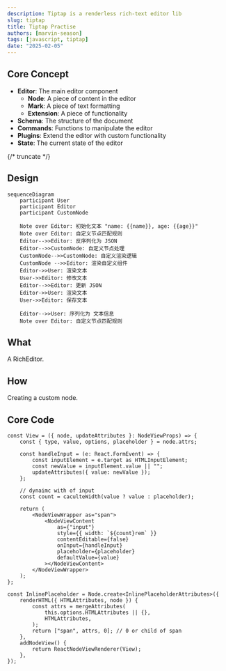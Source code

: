 ```yaml
---
description: Tiptap is a renderless rich-text editor lib
slug: tiptap
title: Tiptap Practise
authors: [marvin-season]
tags: [javascript, tiptap]
date: "2025-02-05"
---
```


## Core Concept

- **Editor**: The main editor component
    - **Node**: A piece of content in the editor
    - **Mark**: A piece of text formatting
    - **Extension**: A piece of functionality
- **Schema**: The structure of the document
- **Commands**: Functions to manipulate the editor
- **Plugins**: Extend the editor with custom functionality
- **State**: The current state of the editor

{/* truncate */}

## Design

```mermaid
sequenceDiagram
    participant User
    participant Editor
    participant CustomNode

    Note over Editor: 初始化文本 "name: {{name}}, age: {{age}}"
    Note over Editor: 自定义节点匹配规则
    Editor-->>Editor: 反序列化为 JSON
    Editor-->>CustomNode: 自定义节点处理
    CustomNode-->>CustomNode: 自定义渲染逻辑
    CustomNode -->>Editor: 渲染自定义组件
    Editor->>User: 渲染文本
    User->>Editor: 修改文本
    Editor-->>Editor: 更新 JSON
    Editor->>User: 渲染文本
    User->>Editor: 保存文本

    Editor-->>User: 序列化为 文本信息
    Note over Editor: 自定义节点匹配规则
```

## What

A RichEditor.

## How

Creating a custom node.

## Core Code

```tsx
const View = ({ node, updateAttributes }: NodeViewProps) => {
    const { type, value, options, placeholder } = node.attrs;

    const handleInput = (e: React.FormEvent) => {
        const inputElement = e.target as HTMLInputElement;
        const newValue = inputElement.value || "";
        updateAttributes({ value: newValue });
    };

    // dynaimc with of input
    const count = caculteWidth(value ? value : placeholder);

    return (
        <NodeViewWrapper as="span">
            <NodeViewContent
                as={"input"}
                style={{ width: `${count}rem` }}
                contentEditable={false}
                onInput={handleInput}
                placeholder={placeholder}
                defaultValue={value}
            ></NodeViewContent>
        </NodeViewWrapper>
    );
};

const InlinePlaceholder = Node.create<InlinePlaceholderAttributes>({
    renderHTML({ HTMLAttributes, node }) {
        const attrs = mergeAttributes(
            this.options.HTMLAttributes || {},
            HTMLAttributes,
        );
        return ["span", attrs, 0]; // 0 or child of span
    },
    addNodeView() {
        return ReactNodeViewRenderer(View);
    },
});
```
